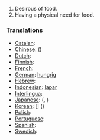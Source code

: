 #Desirous of food.
#Having a physical need for food.

===Translations===
*[[Catalan]]: [[]] '' ''
*[[Chinese]]: [[]] ()
*[[Dutch]]: [[]] '' ''
*[[Finnish]]: [[]]
*[[French]]: [[]] '' ''
*[[German]]: [[hungrig]] '' ''
*[[Hebrew]]: [[]] '' ''
*[[Indonesian]]: [[lapar]]
*[[Interlingua]]: [[]]
*[[Japanese]]: [[]] ([[]], )
*[[Korean]]: [[]] [] ()
*[[Polish]]: [[]]
*[[Portuguese]]: [[]] '' ''
*[[Spanish]]: [[]] '' ''
*[[Swedish]]: [[]] '' ''